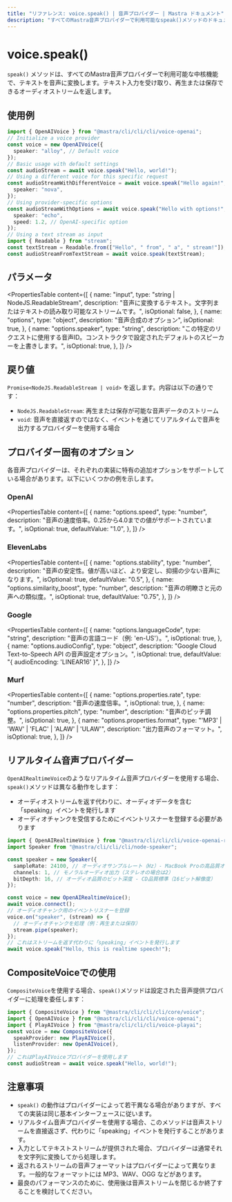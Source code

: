 ```yaml
---
title: "リファレンス: voice.speak() | 音声プロバイダー | Mastra ドキュメント"
description: "すべてのMastra音声プロバイダーで利用可能なspeak()メソッドのドキュメント。テキストを音声に変換します。"
---
```


# voice.speak()

`speak()` メソッドは、すべてのMastra音声プロバイダーで利用可能な中核機能で、テキストを音声に変換します。テキスト入力を受け取り、再生または保存できるオーディオストリームを返します。

## 使用例

```typescript
import { OpenAIVoice } from "@mastra/cli/cli/cli/voice-openai";
// Initialize a voice provider
const voice = new OpenAIVoice({
  speaker: "alloy", // Default voice
});
// Basic usage with default settings
const audioStream = await voice.speak("Hello, world!");
// Using a different voice for this specific request
const audioStreamWithDifferentVoice = await voice.speak("Hello again!", {
  speaker: "nova",
});
// Using provider-specific options
const audioStreamWithOptions = await voice.speak("Hello with options!", {
  speaker: "echo",
  speed: 1.2, // OpenAI-specific option
});
// Using a text stream as input
import { Readable } from "stream";
const textStream = Readable.from(["Hello", " from", " a", " stream!"]);
const audioStreamFromTextStream = await voice.speak(textStream);
```

## パラメータ

<PropertiesTable
  content={[
    {
      name: "input",
      type: "string | NodeJS.ReadableStream",
      description:
        "音声に変換するテキスト。文字列またはテキストの読み取り可能なストリームです。",
      isOptional: false,
    },
    {
      name: "options",
      type: "object",
      description: "音声合成のオプション",
      isOptional: true,
    },
    {
      name: "options.speaker",
      type: "string",
      description:
        "この特定のリクエストに使用する音声ID。コンストラクタで設定されたデフォルトのスピーカーを上書きします。",
      isOptional: true,
    },
  ]}
/>

## 戻り値

`Promise<NodeJS.ReadableStream | void>` を返します。内容は以下の通りです：

- `NodeJS.ReadableStream`: 再生または保存が可能な音声データのストリーム
- `void`: 音声を直接返すのではなく、イベントを通じてリアルタイムで音声を出力するプロバイダーを使用する場合

## プロバイダー固有のオプション

各音声プロバイダーは、それぞれの実装に特有の追加オプションをサポートしている場合があります。以下にいくつかの例を示します。

### OpenAI

<PropertiesTable
  content={[
    {
      name: "options.speed",
      type: "number",
      description:
        "音声の速度倍率。0.25から4.0までの値がサポートされています。",
      isOptional: true,
      defaultValue: "1.0",
    },
  ]}
/>

### ElevenLabs

<PropertiesTable
  content={[
    {
      name: "options.stability",
      type: "number",
      description:
        "音声の安定性。値が高いほど、より安定し、抑揚の少ない音声になります。",
      isOptional: true,
      defaultValue: "0.5",
    },
    {
      name: "options.similarity_boost",
      type: "number",
      description: "音声の明瞭さと元の声への類似度。",
      isOptional: true,
      defaultValue: "0.75",
    },
  ]}
/>

### Google

<PropertiesTable
  content={[
    {
      name: "options.languageCode",
      type: "string",
      description: "音声の言語コード（例: 'en-US'）。",
      isOptional: true,
    },
    {
      name: "options.audioConfig",
      type: "object",
      description: "Google Cloud Text-to-Speech API の音声設定オプション。",
      isOptional: true,
      defaultValue: "{ audioEncoding: 'LINEAR16' }",
    },
  ]}
/>

### Murf

<PropertiesTable
  content={[
    {
      name: "options.properties.rate",
      type: "number",
      description: "音声の速度倍率。",
      isOptional: true,
    },
    {
      name: "options.properties.pitch",
      type: "number",
      description: "音声のピッチ調整。",
      isOptional: true,
    },
    {
      name: "options.properties.format",
      type: "'MP3' | 'WAV' | 'FLAC' | 'ALAW' | 'ULAW'",
      description: "出力音声のフォーマット。",
      isOptional: true,
    },
  ]}
/>

## リアルタイム音声プロバイダー

`OpenAIRealtimeVoice`のようなリアルタイム音声プロバイダーを使用する場合、`speak()`メソッドは異なる動作をします：

- オーディオストリームを返す代わりに、オーディオデータを含む「speaking」イベントを発行します
- オーディオチャンクを受信するためにイベントリスナーを登録する必要があります

```typescript
import { OpenAIRealtimeVoice } from "@mastra/cli/cli/cli/voice-openai-realtime";
import Speaker from "@mastra/cli/cli/cli/node-speaker";

const speaker = new Speaker({
  sampleRate: 24100, // オーディオサンプルレート（Hz）- MacBook Proの高品質オーディオの標準
  channels: 1, // モノラルオーディオ出力（ステレオの場合は2）
  bitDepth: 16, // オーディオ品質のビット深度 - CD品質標準（16ビット解像度）
});

const voice = new OpenAIRealtimeVoice();
await voice.connect();
// オーディオチャンク用のイベントリスナーを登録
voice.on("speaker", (stream) => {
  // オーディオチャンクを処理（例：再生または保存）
  stream.pipe(speaker);
});
// これはストリームを返す代わりに「speaking」イベントを発行します
await voice.speak("Hello, this is realtime speech!");
```

## CompositeVoiceでの使用

`CompositeVoice`を使用する場合、`speak()`メソッドは設定された音声提供プロバイダーに処理を委任します：

```typescript
import { CompositeVoice } from "@mastra/cli/cli/cli/core/voice";
import { OpenAIVoice } from "@mastra/cli/cli/cli/voice-openai";
import { PlayAIVoice } from "@mastra/cli/cli/cli/voice-playai";
const voice = new CompositeVoice({
  speakProvider: new PlayAIVoice(),
  listenProvider: new OpenAIVoice(),
});
// これはPlayAIVoiceプロバイダーを使用します
const audioStream = await voice.speak("Hello, world!");
```

## 注意事項

- `speak()` の動作はプロバイダーによって若干異なる場合がありますが、すべての実装は同じ基本インターフェースに従います。
- リアルタイム音声プロバイダーを使用する場合、このメソッドは音声ストリームを直接返さず、代わりに「speaking」イベントを発行することがあります。
- 入力としてテキストストリームが提供された場合、プロバイダーは通常それを文字列に変換してから処理します。
- 返されるストリームの音声フォーマットはプロバイダーによって異なります。一般的なフォーマットには MP3、WAV、OGG などがあります。
- 最良のパフォーマンスのために、使用後は音声ストリームを閉じるか終了することを検討してください。
